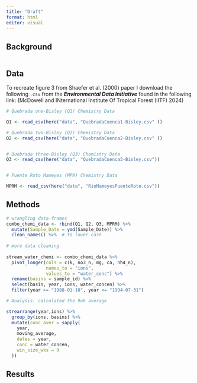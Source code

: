 ```yaml
---
title: "Draft"
format: html
editor: visual
---
```


## Background
```r

```

## Data
To recreate figure 3 from Shaefer et al. (2000) paper I download the following `.csv` from the ***Environmental Data Initiative*** found in the following link: (McDowell and INternational Institute Of Tropical Forest (IITF) 2024)
```r
# Quebrada one-Bisley (Q1) Chemistry Data

Q1 <- read_csv(here("data", "QuebradaCuenca1-Bisley.csv" ))

# Quebrada two-Bisley (Q2) Chemistry Data  
Q2 <- read_csv(here("data", "QuebradaCuenca2-Bisley.csv" ))


# Quebrada three-Bisley (Q3) Chemistry Data  
Q3 <- read_csv(here("data", "QuebradaCuenca3-Bisley.csv"))


# Puente Roto Mameyes (MPR) Chemistry Data

MPRM <- read_csv(here("data", "RioMameyesPuenteRoto.csv"))
```

## Methods
```r
# wrangling data-frames
combo_chemi_data <- rbind(Q1, Q2, Q3, MPRM) %>% 
  mutate(Sample_Date = ymd(Sample_Date)) %>% 
  clean_names() %>%  # to lower case
  
# more data cleaning
  
stream_water_chemi <- combo_chemi_data %>% 
  pivot_longer(cols = c(k, no3_n, mg, ca, nh4_n), 
               names_to = "ions",
               values_to = "water_conc") %>% 
  rename(basins = sample_id) %>% 
  select(basin, year, ions, water_concen) %>% 
  filter(year >= "1988-01-10", year <= "1994-07-31")

# Analysis: calculated the 9wk average

strearrange(year,ions) %>% 
  group_by(ions, basins) %>% 
  mutate(conc_aver = sapply(
    year,
    moving_average,
    dates = year,
    conc = water_concen,
    win_size_wks = 9 
  ))


```

## Results
```r

```

